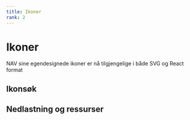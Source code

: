 ```yaml
---
title: Ikoner
rank: 2
---
```


# Ikoner

NAV sine egendesignede ikoner er nå tilgjengelige i både SVG og React format

<TableOfContents />

## Ikonsøk

<IconPage />

## Nedlastning og ressurser

<IconDownload />

